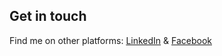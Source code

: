 ## Get in touch

Find me on other platforms: [LinkedIn](https://www.linkedin.com/in/nicolas-szuldiner/) & [Facebook](https://www.facebook.com/nicoszuldi/)
